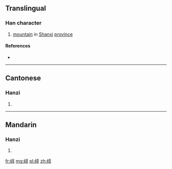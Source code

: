 ==Translingual==

===Han character===
{{Han char|rn=46|rad=山|as=08|sn=11|four=2074<sub>7</sub>|canj=山卜口木 (UYRD)|ids=⿰[[山]][[享]]}}

# [[mountain]] in [[Shanxi]] [[province]]

====References====
* {{Han ref|kx=0314.260|dkj=08197|dj=0615.130|hdz=10782.060|uh=5D1E|ud=23838|bh=D4F4|bd=54516}}

----

==Cantonese==

===Hanzi===
{{yue-hanzi|jyut=|y=gwok3}}

# {{defn|lang=yue|sort=山08}}

----

==Mandarin==

===Hanzi===
{{cmn-hanzi|pin=[[guō]] ([[guo1]])|wg=kuo<sup>1</sup>}}

# {{defn|lang=cmn|sort=山08}}

[[fr:崞]]
[[mg:崞]]
[[pl:崞]]
[[zh:崞]]